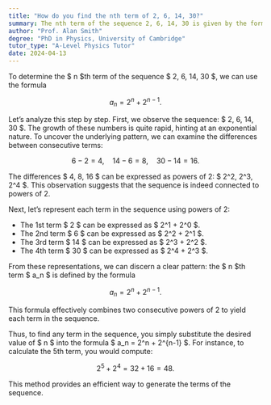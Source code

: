 ```yaml
---
title: "How do you find the nth term of 2, 6, 14, 30?"
summary: The nth term of the sequence 2, 6, 14, 30 is given by the formula $ a_n = 2^n + 2^{n-1} $.
author: "Prof. Alan Smith"
degree: "PhD in Physics, University of Cambridge"
tutor_type: "A-Level Physics Tutor"
date: 2024-04-13
---
```


To determine the $ n $th term of the sequence $ 2, 6, 14, 30 $, we can use the formula 

$$ a_n = 2^n + 2^{n-1}. $$

Let’s analyze this step by step. First, we observe the sequence: $ 2, 6, 14, 30 $. The growth of these numbers is quite rapid, hinting at an exponential nature. To uncover the underlying pattern, we can examine the differences between consecutive terms:

$$
6 - 2 = 4, \quad 14 - 6 = 8, \quad 30 - 14 = 16.
$$

The differences $ 4, 8, 16 $ can be expressed as powers of 2: $ 2^2, 2^3, 2^4 $. This observation suggests that the sequence is indeed connected to powers of 2.

Next, let’s represent each term in the sequence using powers of 2:

- The 1st term $ 2 $ can be expressed as $ 2^1 + 2^0 $.
- The 2nd term $ 6 $ can be expressed as $ 2^2 + 2^1 $.
- The 3rd term $ 14 $ can be expressed as $ 2^3 + 2^2 $.
- The 4th term $ 30 $ can be expressed as $ 2^4 + 2^3 $.

From these representations, we can discern a clear pattern: the $ n $th term $ a_n $ is defined by the formula 

$$ a_n = 2^n + 2^{n-1}. $$ 

This formula effectively combines two consecutive powers of 2 to yield each term in the sequence.

Thus, to find any term in the sequence, you simply substitute the desired value of $ n $ into the formula $ a_n = 2^n + 2^{n-1} $. For instance, to calculate the 5th term, you would compute:

$$ 2^5 + 2^4 = 32 + 16 = 48. $$ 

This method provides an efficient way to generate the terms of the sequence.
    